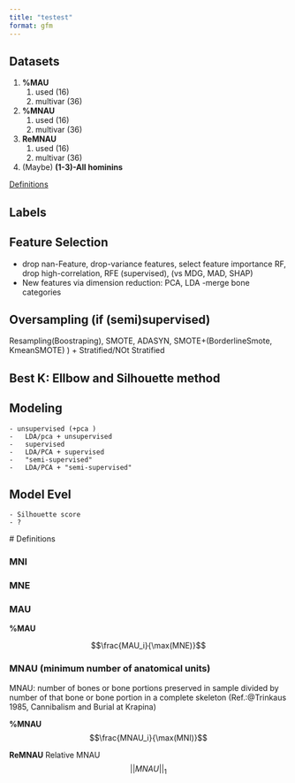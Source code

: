 ```yaml
---
title: "testest"
format: gfm
---
```






## Datasets

1.  **%MAU**
    1.  used (16)
    2.  multivar (36)
2.  **%MNAU**
    1.  used (16)
    2.  multivar (36)
3.  **ReMNAU** 
    1.  used (16)
    2.  multivar (36)
4.  (Maybe) **(1-3)-All hominins**

[Definitions](#definitions)

## Labels 



## Feature Selection 
- drop nan-Feature, drop-variance features, select feature importance RF, drop     high-correlation, RFE (supervised), (vs MDG, MAD, SHAP)
 -  New features via dimension reduction: PCA, LDA
 -merge bone categories
 
## Oversampling (if (semi)supervised) 
Resampling(Boostraping), SMOTE, ADASYN, SMOTE+(BorderlineSmote, KmeanSMOTE) ) + Stratified/NOt Stratified

## Best K: Ellbow and Silhouette method

## Modeling 
    - unsupervised (+pca )
    -   LDA/pca + unsupervised
    -   supervised
    -   LDA/PCA + supervised
    -   "semi-supervised"
    -   LDA/PCA + "semi-supervised"


## Model Evel 
    
    - Silhouette score
    - ?
    
    
    

<a id="definitions"></a> 
# Definitions

### MNI 

### MNE

### MAU

**%MAU**

$$\frac{MAU_i}{\max(MNE)}$$

### MNAU (minimum number of anatomical units)

MNAU: number of bones or bone portions preserved in sample divided by number of that bone or bone portion in a complete skeleton (Ref.:@Trinkaus 1985, Cannibalism and Burial at Krapina)

**%MNAU** $$\frac{MNAU_i}{\max(MNI)}$$

**ReMNAU** Relative MNAU $$||MNAU||_1 $$